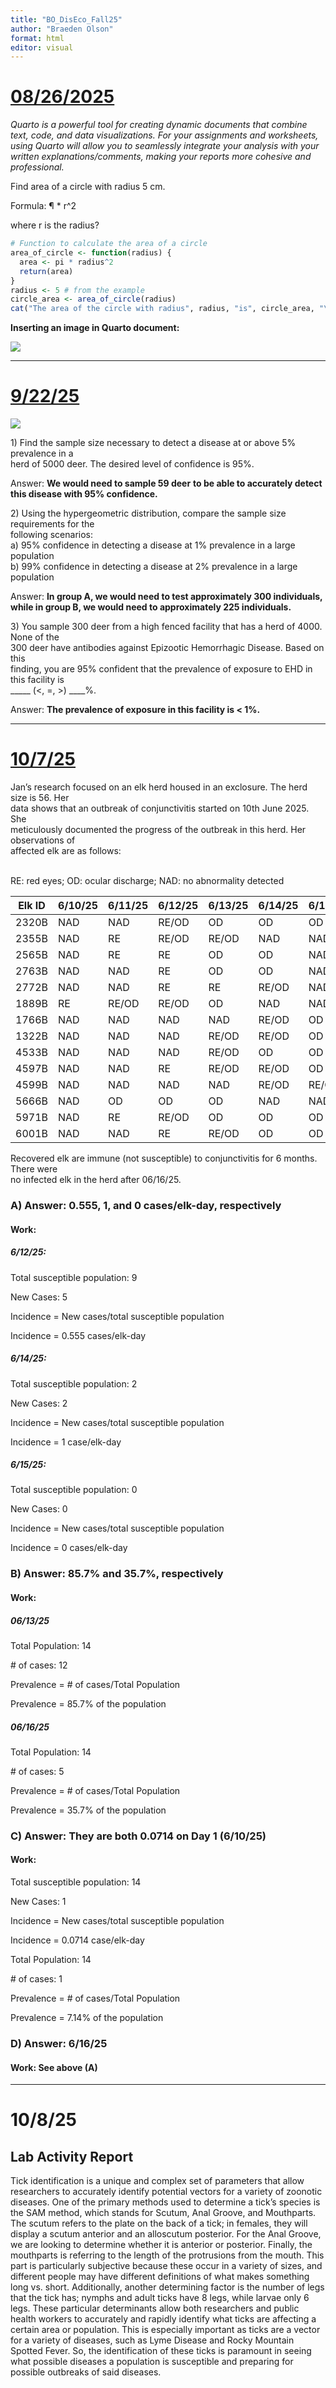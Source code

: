 ---
title: "BO_DisEco_Fall25"
author: "Braeden Olson"
format: html
editor: visual
---

# [08/26/2025]{.underline}

*Quarto is a powerful tool for creating dynamic documents that combine text, code, and data visualizations. For your assignments and worksheets, using Quarto will allow you to seamlessly integrate your analysis with your written explanations/comments, making your reports more cohesive and professional.*

Find area of a circle with radius 5 cm.

Formula: ¶ \* r\^2

where r is the radius?

```{r}
# Function to calculate the area of a circle
area_of_circle <- function(radius) {
  area <- pi * radius^2
  return(area)
}
radius <- 5 # from the example
circle_area <- area_of_circle(radius)
cat("The area of the circle with radius", radius, "is", circle_area, "\n")

```

**Inserting an image in Quarto document:**

![](images/clipboard-2480284590.png)

------------------------------------------------------------------------

# [**9/22/25**]{.underline}

![](ss_table.png)

1\) Find the sample size necessary to detect a disease at or above 5% prevalence in a\
herd of 5000 deer. The desired level of confidence is 95%.

Answer: **We would need to sample 59 deer** **to be able to accurately detect this disease with 95% confidence.**

2\) Using the hypergeometric distribution, compare the sample size requirements for the\
following scenarios:\
a) 95% confidence in detecting a disease at 1% prevalence in a large population\
b) 99% confidence in detecting a disease at 2% prevalence in a large population

Answer: **In group A, we would need to test approximately 300 individuals, while in group B, we would need to approximately 225 individuals.**

3\) You sample 300 deer from a high fenced facility that has a herd of 4000. None of the\
300 deer have antibodies against Epizootic Hemorrhagic Disease. Based on this\
finding, you are 95% confident that the prevalence of exposure to EHD in this facility is\
\_\_\_\_\_ (\<, =, \>) \_\_\_\_%.

Answer: **The prevalence of exposure in this facility is \< 1%.**

------------------------------------------------------------------------

# [**10/7/25**]{.underline}

Jan’s research focused on an elk herd housed in an exclosure. The herd size is 56. Her\
data shows that an outbreak of conjunctivitis started on 10th June 2025. She\
meticulously documented the progress of the outbreak in this herd. Her observations of\
affected elk are as follows:

\
RE: red eyes; OD: ocular discharge; NAD: no abnormality detected

| Elk ID | 6/10/25 | 6/11/25 | 6/12/25 | 6/13/25 | 6/14/25 | 6/15/25 | 6/16/25 |
|--------|---------|---------|---------|---------|---------|---------|---------|
| 2320B  | NAD     | NAD     | RE/OD   | OD      | OD      | OD      | OD      |
| 2355B  | NAD     | RE      | RE/OD   | RE/OD   | NAD     | NAD     | NAD     |
| 2565B  | NAD     | RE      | RE      | OD      | OD      | NAD     | NAD     |
| 2763B  | NAD     | NAD     | RE      | OD      | OD      | NAD     | NAD     |
| 2772B  | NAD     | NAD     | RE      | RE      | RE/OD   | NAD     | NAD     |
| 1889B  | RE      | RE/OD   | RE/OD   | OD      | NAD     | NAD     | NAD     |
| 1766B  | NAD     | NAD     | NAD     | NAD     | RE/OD   | OD      | OD      |
| 1322B  | NAD     | NAD     | NAD     | RE/OD   | RE/OD   | OD      | OD      |
| 4533B  | NAD     | NAD     | NAD     | RE/OD   | OD      | OD      | OD      |
| 4597B  | NAD     | NAD     | RE      | RE/OD   | RE/OD   | OD      | NAD     |
| 4599B  | NAD     | NAD     | NAD     | NAD     | RE/OD   | RE/OD   | OD      |
| 5666B  | NAD     | OD      | OD      | OD      | NAD     | NAD     | NAD     |
| 5971B  | NAD     | RE      | RE/OD   | OD      | OD      | OD      | NAD     |
| 6001B  | NAD     | NAD     | RE      | RE/OD   | OD      | OD      | NAD     |

Recovered elk are immune (not susceptible) to conjunctivitis for 6 months. There were\
no infected elk in the herd after 06/16/25.

### A) Answer: 0.555, 1, and 0 cases/elk-day, respectively

#### Work:

##### 6/12/25:

Total susceptible population: 9

New Cases: 5

Incidence = New cases/total susceptible population

Incidence = 0.555 cases/elk-day

##### 6/14/25:

Total susceptible population: 2

New Cases: 2

Incidence = New cases/total susceptible population

Incidence = 1 case/elk-day

##### 6/15/25:

Total susceptible population: 0

New Cases: 0

Incidence = New cases/total susceptible population

Incidence = 0 cases/elk-day

### B) Answer: 85.7% and 35.7%, respectively

#### Work:

##### 06/13/25

Total Population: 14

\# of cases: 12

Prevalence = \# of cases/Total Population

Prevalence = 85.7% of the population

##### 06/16/25

Total Population: 14

\# of cases: 5

Prevalence = \# of cases/Total Population

Prevalence = 35.7% of the population

### C) Answer: They are both 0.0714 on Day 1 (6/10/25)

#### Work:

Total susceptible population: 14

New Cases: 1

Incidence = New cases/total susceptible population

Incidence = 0.0714 case/elk-day

Total Population: 14

\# of cases: 1

Prevalence = \# of cases/Total Population

Prevalence = 7.14% of the population

### D) Answer: 6/16/25

#### Work: See above (A)

------------------------------------------------------------------------

# 10/8/25

## Lab Activity Report

Tick identification is a unique and complex set of parameters that allow researchers to accurately identify potential vectors for a variety of zoonotic diseases. One of the primary methods used to determine a tick's species is the SAM method, which stands for Scutum, Anal Groove, and Mouthparts. The scutum refers to the plate on the back of a tick; in females, they will display a scutum anterior and an alloscutum posterior. For the Anal Groove, we are looking to determine whether it is anterior or posterior. Finally, the mouthparts is referring to the length of the protrusions from the mouth. This part is particularly subjective because these occur in a variety of sizes, and different people may have different definitions of what makes something long vs. short. Additionally, another determining factor is the number of legs that the tick has; nymphs and adult ticks have 8 legs, while larvae only 6 legs. These particular determinants allow both researchers and public health workers to accurately and rapidly identify what ticks are affecting a certain area or population. This is especially important as ticks are a vector for a variety of diseases, such as Lyme Disease and Rocky Mountain Spotted Fever. So, the identification of these ticks is paramount in seeing what possible diseases a population is susceptible and preparing for possible outbreaks of said diseases.
